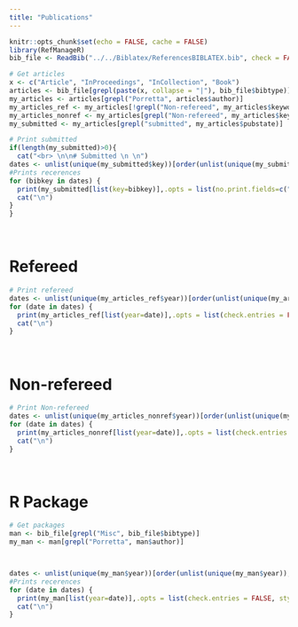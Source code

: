 ```yaml
---
title: "Publications"
---
```



```r
knitr::opts_chunk$set(echo = FALSE, cache = FALSE)
library(RefManageR)
bib_file <- ReadBib("../../Biblatex/ReferencesBIBLATEX.bib", check = FALSE)
```

```r
# Get articles
x <- c("Article", "InProceedings", "InCollection", "Book")
articles <- bib_file[grepl(paste(x, collapse = "|"), bib_file$bibtype)]
my_articles <- articles[grepl("Porretta", articles$author)]
my_articles_ref <- my_articles[!grepl("Non-refereed", my_articles$keywords)]
my_articles_nonref <- my_articles[grepl("Non-refereed", my_articles$keywords)]
my_submitted <- my_articles[grepl("submitted", my_articles$pubstate)]
```

```r
# Print submitted
if(length(my_submitted)>0){
  cat("<br> \n\n# Submitted \n \n")
dates <- unlist(unique(my_submitted$key))[order(unlist(unique(my_submitted$key)),decreasing = TRUE)]
#Prints recerences
for (bibkey in dates) {
  print(my_submitted[list(key=bibkey)],.opts = list(no.print.fields=c("pubstate"), check.entries = FALSE, style="markdown",bib.style ="authoryear" ,max.names =10,dashed=FALSE))
  cat("\n")
}
}
```

<br>

# Refereed 

```r
# Print refereed
dates <- unlist(unique(my_articles_ref$year))[order(unlist(unique(my_articles_ref$year)),decreasing = TRUE)]
for (date in dates) {
  print(my_articles_ref[list(year=date)],.opts = list(check.entries = FALSE, style="markdown",bib.style ="authoryear" ,max.names =10,dashed=FALSE))
  cat("\n")
}
```

<br>

# Non-refereed
```r
# Print Non-refereed
dates <- unlist(unique(my_articles_nonref$year))[order(unlist(unique(my_articles_nonref$year)),decreasing = TRUE)]
for (date in dates) {
  print(my_articles_nonref[list(year=date)],.opts = list(check.entries = FALSE, style="markdown",bib.style ="authoryear" ,max.names =10,dashed=FALSE))
  cat("\n")
}
```

<br>

# R Package

```r
# Get packages
man <- bib_file[grepl("Misc", bib_file$bibtype)]
my_man <- man[grepl("Porretta", man$author)]



dates <- unlist(unique(my_man$year))[order(unlist(unique(my_man$year)),decreasing = TRUE)]
#Prints recerences
for (date in dates) {
  print(my_man[list(year=date)],.opts = list(check.entries = FALSE, style="markdown",bib.style ="authoryear" ,max.names =10,dashed=FALSE))
  cat("\n")
}
```


<br><br>